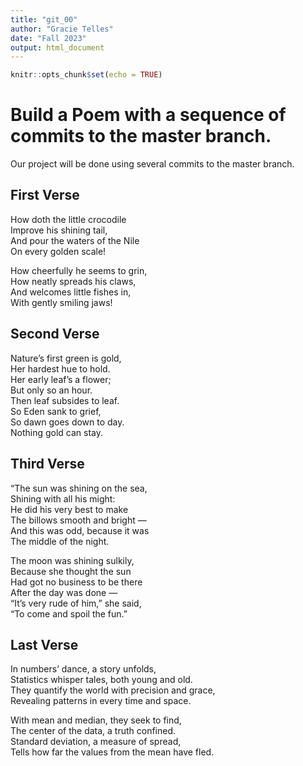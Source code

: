 ```yaml
---
title: "git_00"
author: "Gracie Telles"
date: "Fall 2023"
output: html_document
---
```


```r
knitr::opts_chunk$set(echo = TRUE)
```
# Build a Poem with a sequence of commits to the master branch.
Our project will be done using several commits to the master branch.
<!-- Do not modify or change any text in "!--" bracketed areas such as this --- these are instructions to
you, if you change any of this the git program will notice it and compromise your git merging strategy !-->

## First Verse 
<!--Put the first five lines of a poem by Lewis Carrol in this section!-->

How doth the little crocodile  
     Improve his shining tail,  
And pour the waters of the Nile  
     On every golden scale!  

How cheerfully he seems to grin,   
     How neatly spreads his claws,  
And welcomes little fishes in,  
     With gently smiling jaws!  

## Second Verse
<!--Put the first five lines of a poem by Robert Frost here!-->

Nature’s first green is gold,  
Her hardest hue to hold.  
Her early leaf’s a flower;  
But only so an hour.  
Then leaf subsides to leaf.  
So Eden sank to grief,  
So dawn goes down to day.  
Nothing gold can stay.  

## Third Verse
<!--Put the first two verses of The Walrus and the Carpenter here!-->

"The sun was shining on the sea,  
      Shining with all his might:  
He did his very best to make  
      The billows smooth and bright —  
And this was odd, because it was  
      The middle of the night.  

The moon was shining sulkily,  
      Because she thought the sun  
Had got no business to be there  
      After the day was done —  
"It's very rude of him," she said,  
      "To come and spoil the fun."  
      
## Last Verse
<!--Put a short poem of your choice 8-20 lines,here!-->

In numbers' dance, a story unfolds,  
Statistics whisper tales, both young and old.  
They quantify the world with precision and grace,  
Revealing patterns in every time and space.  

With mean and median, they seek to find,  
The center of the data, a truth confined.  
Standard deviation, a measure of spread,  
Tells how far the values from the mean have fled.  

